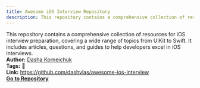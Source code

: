 ```yaml
---
title: Awesome iOS Interview Repository
description: This repository contains a comprehensive collection of resources for iOS interview preparation, covering a wide range of topics from UIKit to Swift. It includes articles, questions, and guides to help developers excel in iOS interviews.
---
```


This repository contains a comprehensive collection of resources for iOS interview preparation, covering a wide range of topics from UIKit to Swift. It includes articles, questions, and guides to help developers excel in iOS interviews.  
**Author:** [Dasha Korneichuk](https://github.com/dashvlas)  
**Tags:** 🚀  
**Link:** https://github.com/dashvlas/awesome-ios-interview  
[**Go to Repository**](https://github.com/dashvlas/awesome-ios-interview)  
